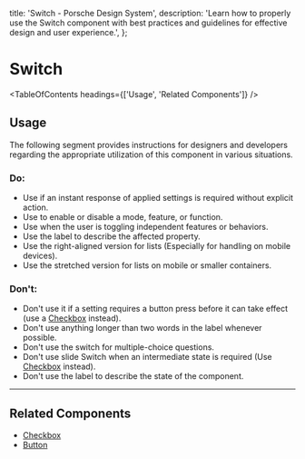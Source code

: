 
  title: 'Switch - Porsche Design System',
  description:
    'Learn how to properly use the Switch component with best practices and guidelines for effective design and user experience.',
};

# Switch <ComponentStatus tagName="p-switch"></ComponentStatus>

<TableOfContents headings={['Usage', 'Related Components']} />

## Usage

The following segment provides instructions for designers and developers regarding the appropriate utilization of this
component in various situations.

### Do:

- Use if an instant response of applied settings is required without explicit action.
- Use to enable or disable a mode, feature, or function.
- Use when the user is toggling independent features or behaviors.
- Use the label to describe the affected property.
- Use the right-aligned version for lists (Especially for handling on mobile devices).
- Use the stretched version for lists on mobile or smaller containers.

### Don't:

- Don't use it if a setting requires a button press before it can take effect (use a
  [Checkbox](/components/checkbox-wrapper) instead).
- Don't use anything longer than two words in the label whenever possible.
- Don't use the switch for multiple-choice questions.
- Don't use slide Switch when an intermediate state is required (Use [Checkbox](/components/checkbox-wrapper) instead).
- Don't use the label to describe the state of the component.

---

## Related Components

- [Checkbox](/components/checkbox-wrapper/)
- [Button](/components/button/)
